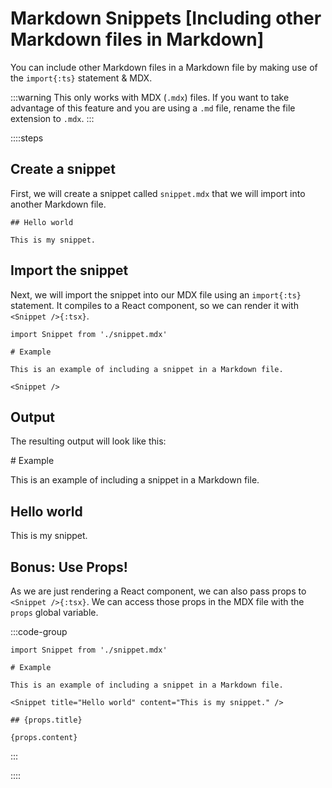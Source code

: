 # Markdown Snippets [Including other Markdown files in Markdown]

You can include other Markdown files in a Markdown file by making use of the `import{:ts}` statement & MDX.

:::warning
This only works with MDX (`.mdx`) files. If you want to take advantage of this feature and you are using a `.md` file, rename the file extension to `.mdx`.
:::

::::steps

## Create a snippet

First, we will create a snippet called `snippet.mdx` that we will import into another Markdown file.

```mdx [snippet.mdx]
## Hello world

This is my snippet.
```

## Import the snippet

Next, we will import the snippet into our MDX file using an `import{:ts}` statement. It compiles to a React component, so we can render it with `<Snippet />{:tsx}`.

```mdx [example.mdx]
import Snippet from './snippet.mdx'

# Example

This is an example of including a snippet in a Markdown file.

<Snippet />
```

## Output

The resulting output will look like this:

<div className="vocs_Content" style={{ background: 'var(--vocs-color_background2)', borderRadius: '4px' }}>
# Example

This is an example of including a snippet in a Markdown file.

## Hello world

This is my snippet.
</div>

## Bonus: Use Props!

As we are just rendering a React component, we can also pass props to `<Snippet />{:tsx}`. We can access those props in the MDX file with the `props` global variable.

:::code-group
```mdx [example.mdx]
import Snippet from './snippet.mdx'

# Example

This is an example of including a snippet in a Markdown file.

<Snippet title="Hello world" content="This is my snippet." />
```

```mdx [snippet.mdx]
## {props.title}

{props.content}
``` 
:::

::::